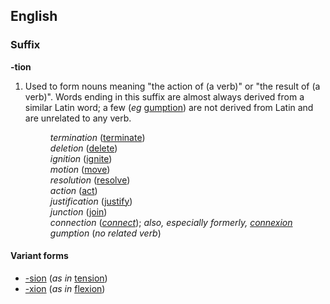 ==English==
===Suffix===
'''-tion'''

#Used to form nouns meaning "the action of (a verb)" or "the result of (a verb)".  Words ending in this suffix are almost always derived from a similar Latin word; a few (''eg'' [[gumption]]) are not derived from Latin and are unrelated to any verb.
#:''termination'' ([[terminate]])
#:''deletion'' ([[delete]])
#:''ignition'' ([[ignite]])
#:''motion'' ([[move]])
#:''resolution'' ([[resolve]])
#:''action'' ([[act]])
#:''justification'' ([[justify]])
#:''junction'' ([[join]])
#:''connection'' (''[[connect]]''); ''also, especially formerly, [[connexion]]''
#:''gumption'' (''no related verb'')

====Variant forms====
*[[-sion]] (''as in'' [[tension]])
*[[-xion]] (''as in'' [[flexion]])